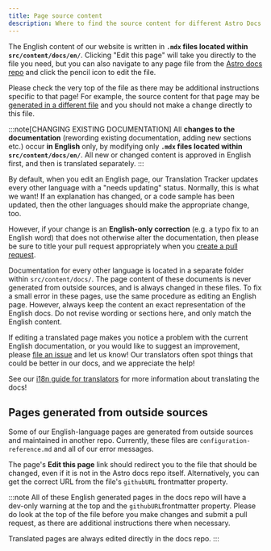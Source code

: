 ```yaml
---
title: Page source content
description: Where to find the source content for different Astro Docs pages.
---
```


The English content of our website is written in **`.mdx` files located within `src/content/docs/en/`**. Clicking "Edit this page" will take you directly to the file you need, but you can also navigate to any page file from the [Astro docs repo](https://github.com/withastro/docs) and click the pencil icon to edit the file.

Please check the very top of the file as there may be additional instructions specific to that page! For example, the source content for that page may be [generated in a different file](#pages-generated-from-outside-sources) and you should not make a change directly to this file.

:::note[CHANGING EXISTING DOCUMENTATION]
All **changes to the documentation** (rewording existing documentation, adding new sections etc.) occur **in English** only, by modifying only **`.mdx` files located within `src/content/docs/en/`**. All new or changed content is approved in English first, and then is translated separately.
:::

By default, when you edit an English page, our Translation Tracker updates every other language with a "needs updating" status. Normally, this is what we want! If an explanation has changed, or a code sample has been updated, then the other languages should make the appropriate change, too.

However, if your change is an **English-only correction** (e.g. a typo fix to an English word) that does not otherwise alter the documentation, then please be sure to title your pull request appropriately when you [create a pull request](/first-time/creating-pull-requests/).

Documentation for every other language is located in a separate folder within `src/content/docs/`. The page content of these documents is never generated from outside sources, and is always changed in these files. To fix a small error in these pages, use the same procedure as editing an English page. However, always keep the content an exact representation of the English docs. Do not revise wording or sections here, and only match the English content.

If editing a translated page makes you notice a problem with the current English documentation, or you would like to suggest an improvement, please [file an issue](/first-time/file-an-issue/) and let us know! Our translators often spot things that could be better in our docs, and we appreciate the help!

See our [i18n guide for translators](/guides/i18n/) for more information about translating the docs!


## Pages generated from outside sources

Some of our English-language pages are generated from outside sources and maintained in another repo. Currently, these files are `configuration-reference.md` and all of our error messages.

The page's **Edit this page** link should redirect you to the file that should be changed, even if it is not in the Astro docs repo itself. Alternatively, you can get the correct URL from the file's `githubURL` frontmatter property.

:::note
All of these English generated pages in the docs repo will have a dev-only warning at the top and the `githubURL`frontmatter property. Please do look at the top of the file before you make changes and submit a pull request, as there are additional instructions there when necessary.

Translated pages are always edited directly in the docs repo.
:::
